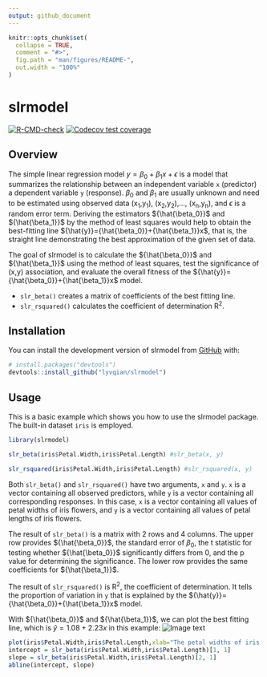 ```yaml
---
output: github_document
---
```


<!-- README.md is generated from README.Rmd. Please edit that file -->

```r
knitr::opts_chunk$set(
  collapse = TRUE,
  comment = "#>",
  fig.path = "man/figures/README-",
  out.width = "100%"
)
```

# slrmodel

<!-- badges: start -->
[![R-CMD-check](https://github.com/lyvqian/slrmodel/actions/workflows/R-CMD-check.yaml/badge.svg)](https://github.com/lyvqian/slrmodel/actions/workflows/R-CMD-check.yaml)
[![Codecov test coverage](https://codecov.io/gh/lyvqian/slrmodel/branch/main/graph/badge.svg)](https://app.codecov.io/gh/lyvqian/slrmodel?branch=main)
<!-- badges: end -->

## Overview

The simple linear regression model $y={\beta_0}+{\beta_1}x+{\epsilon}$ is a model that summarizes the relationship between an independent variable `x` (predictor) a dependent variable `y` (response). ${\beta_0}$ and ${\beta_1}$ are usually unknown and need to be estimated using observed data (x~1~,y~1~), (x~2~,y~2~),..., (x~n~,y~n~), and ${\epsilon}$ is a random error term. Deriving the estimators ${\hat{\beta_0}}$ and ${\hat{\beta_1}}$ by the method of least squares would help to obtain the best-fitting line ${\hat{y}}={\hat{\beta_0}}+{\hat{\beta_1}}x$, that is, the straight line demonstrating the best approximation of the given set of data. 

The goal of slrmodel is to calculate the ${\hat{\beta_0}}$ and ${\hat{\beta_1}}$ using the method of least squares, test the significance of (x,y) association, and evaluate the overall fitness of the ${\hat{y}}={\hat{\beta_0}}+{\hat{\beta_1}}x$ model. 

* `slr_beta()` creates a matrix of coefficients of the best fitting line. 
* `slr_rsquared()` calculates the coefficient of determination R^2^.

## Installation

You can install the development version of slrmodel from [GitHub](https://github.com/) with:

``` r
# install.packages("devtools")
devtools::install_github("lyvqian/slrmodel")
```

## Usage

This is a basic example which shows you how to use the slrmodel package. The built-in dataset `iris` is employed.

```r
library(slrmodel)

slr_beta(iris$Petal.Width,iris$Petal.Length) #slr_beta(x, y)

slr_rsquared(iris$Petal.Width,iris$Petal.Length) #slr_rsquared(x, y)
```
Both `slr_beta()` and `slr_rsquared()` have two arguments, `x` and `y`. `x` is a vector containing all observed predictors, while `y` is a vector containing all corresponding responses. In this case, `x` is a vector containing all values of petal widths of iris flowers, and `y` is a vector containing all values of petal lengths of iris flowers.

The result of `slr_beta()` is a matrix with 2 rows and 4 columns. The upper row provides ${\hat{\beta_0}}$, the standard error of ${\beta_0}$, the t statistic for testing whether ${\hat{\beta_0}}$ significantly differs from 0, and the p value for determining the significance. The lower row provides the same coefficients for ${\hat{\beta_1}}$.

The result of `slr_rsquared()` is R^2^, the coefficient of determination. It tells the proportion of variation in `y` that is explained by the ${\hat{y}}={\hat{\beta_0}}+{\hat{\beta_1}}x$ model.

With ${\hat{\beta_0}}$ and ${\hat{\beta_1}}$, we can plot the best fitting line, which is ${\hat{y}}=1.08+2.23x$ in this example: 
![Image text](https://github.com/lyvqian/slrmodel/raw/966ab6c6d02df3051a7209f65406d8c561e646f4/man/figures/README-unnamed-chunk-3-1.png)
```r
plot(iris$Petal.Width,iris$Petal.Length,xlab="The petal widths of iris flowers",ylab="The petal lengths of iris flowers")
intercept = slr_beta(iris$Petal.Width,iris$Petal.Length)[1, 1]
slope = slr_beta(iris$Petal.Width,iris$Petal.Length)[2, 1]
abline(intercept, slope)
```
